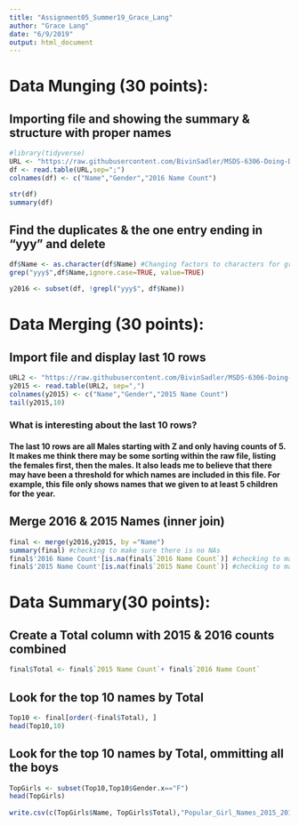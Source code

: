 ```yaml
---
title: "Assignment05_Summer19_Grace_Lang"
author: "Grace Lang"
date: "6/9/2019"
output: html_document
---
```

# Data Munging (30 points):
## Importing file and showing the summary & structure with proper names
```r
#library(tidyverse)
URL <- "https://raw.githubusercontent.com/BivinSadler/MSDS-6306-Doing-Data-Science/master/Unit%205/yob2016.txt"
df <- read.table(URL,sep=";")
colnames(df) <- c("Name","Gender","2016 Name Count")

str(df)
summary(df)
```

## Find the duplicates & the one entry ending in "yyy" and delete
```r
df$Name <- as.character(df$Name) #Changing factors to characters for grep
grep("yyy$",df$Name,ignore.case=TRUE, value=TRUE)
```
```r
y2016 <- subset(df, !grepl("yyy$", df$Name))
```

# Data Merging (30 points):
## Import file and display last 10 rows
```r
URL2 <- "https://raw.githubusercontent.com/BivinSadler/MSDS-6306-Doing-Data-Science/master/Unit%205/yob2015.txt"
y2015 <- read.table(URL2, sep=",")
colnames(y2015) <- c("Name","Gender","2015 Name Count")
tail(y2015,10)
```
### What is interesting about the last 10 rows?
#### The last 10 rows are all Males starting with Z and only having counts of 5. It makes me think there may be some sorting within the raw file, listing the females first, then the males. It also leads me to believe that there may have been a threshold for which names are included in this file. For example, this file only shows names that we given to at least 5 children for the year.    

## Merge 2016 & 2015 Names (inner join)
```r
final <- merge(y2016,y2015, by ="Name")
summary(final) #checking to make sure there is no NAs
final$'2016 Name Count'[is.na(final$`2016 Name Count`)] #checking to make sure there is no NAs
final$'2015 Name Count'[is.na(final$`2015 Name Count`)] #checking to make sure there is no NAs
```

# Data Summary(30 points):
## Create a Total column with 2015 & 2016 counts combined
```r
final$Total <- final$`2015 Name Count`+ final$`2016 Name Count`
```   
## Look for the top 10 names by Total
```r
Top10 <- final[order(-final$Total), ]
head(Top10,10)
```
## Look for the top 10 names by Total, ommitting all the boys
```r
TopGirls <- subset(Top10,Top10$Gender.x=="F")
head(TopGirls)
 
write.csv(c(TopGirls$Name, TopGirls$Total),"Popular_Girl_Names_2015_2016.csv")
```